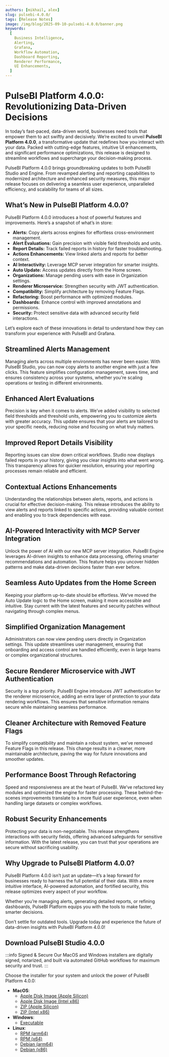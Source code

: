 ```yaml
---
authors: [mikhail, alex]
slug: pulsebi-4.0.0/
tags: [Release Notes]
image: /img/blog/2025-09-10-pulsebi-4.0.0/banner.png
keywords:
  [
    Business Intelligence,
    Alerting,
    Grafana,
    Workflow Automation,
    Dashboard Reporting,
    Renderer Performance,
    UI Enhancements,
  ]
---
```



# PulseBI Platform 4.0.0: Revolutionizing Data-Driven Decisions

In today’s fast-paced, data-driven world, businesses need tools that empower them to act swiftly and decisively. We’re excited to unveil **PulseBI Platform 4.0.0**, a transformative update that redefines how you interact with your data. Packed with cutting-edge features, intuitive UI enhancements, and significant performance optimizations, this release is designed to streamline workflows and supercharge your decision-making process.

PulseBI Platform 4.0.0 brings groundbreaking updates to both PulseBI Studio and Engine. From revamped alerting and reporting capabilities to modernized architecture and enhanced security measures, this major release focuses on delivering a seamless user experience, unparalleled efficiency, and scalability for teams of all sizes.

## What’s New in PulseBI Platform 4.0.0?

PulseBI Platform 4.0.0 introduces a host of powerful features and improvements. Here’s a snapshot of what’s in store:

- **Alerts:** Copy alerts across engines for effortless cross-environment management.
- **Alert Evaluations:** Gain precision with visible field thresholds and units.
- **Report Details:** Track failed reports in history for faster troubleshooting.
- **Actions Enhancements:** View linked alerts and reports for better context.
- **AI Interactivity:** Leverage MCP server integration for smarter insights.
- **Auto Update:** Access updates directly from the Home screen.
- **Organizations:** Manage pending users with ease in Organization settings.
- **Renderer Microservice:** Strengthen security with JWT authentication.
- **Compatibility:** Simplify architecture by removing Feature Flags.
- **Refactoring:** Boost performance with optimized modules.
- **Dashboards:** Enhance control with improved annotations and permissions.
- **Security:** Protect sensitive data with advanced security field interactions.

Let’s explore each of these innovations in detail to understand how they can transform your experience with PulseBI and Grafana.

## Streamlined Alerts Management

Managing alerts across multiple environments has never been easier. With PulseBI Studio, you can now copy alerts to another engine with just a few clicks. This feature simplifies configuration management, saves time, and ensures consistency across your systems, whether you're scaling operations or testing in different environments.

## Enhanced Alert Evaluations

Precision is key when it comes to alerts. We’ve added visibility to selected field thresholds and threshold units, empowering you to customize alerts with greater accuracy. This update ensures that your alerts are tailored to your specific needs, reducing noise and focusing on what truly matters.

## Improved Report Details Visibility

Reporting issues can slow down critical workflows. Studio now displays failed reports in your history, giving you clear insights into what went wrong. This transparency allows for quicker resolution, ensuring your reporting processes remain reliable and efficient.

## Contextual Actions Enhancements

Understanding the relationships between alerts, reports, and actions is crucial for effective decision-making. This release introduces the ability to view alerts and reports linked to specific actions, providing valuable context and enabling you to track dependencies with ease.

## AI-Powered Interactivity with MCP Server Integration

Unlock the power of AI with our new MCP server integration. PulseBI Engine leverages AI-driven insights to enhance data processing, offering smarter recommendations and automation. This feature helps you uncover hidden patterns and make data-driven decisions faster than ever before.

## Seamless Auto Updates from the Home Screen

Keeping your platform up-to-date should be effortless. We’ve moved the Auto Update logic to the Home screen, making it more accessible and intuitive. Stay current with the latest features and security patches without navigating through complex menus.

## Simplified Organization Management

Administrators can now view pending users directly in Organization settings. This update streamlines user management, ensuring that onboarding and access control are handled efficiently, even in large teams or complex organizational structures.

## Secure Renderer Microservice with JWT Authentication

Security is a top priority. PulseBI Engine introduces JWT authentication for the renderer microservice, adding an extra layer of protection to your data rendering workflows. This ensures that sensitive information remains secure while maintaining seamless performance.

## Cleaner Architecture with Removed Feature Flags

To simplify compatibility and maintain a robust system, we’ve removed Feature Flags in this release. This change results in a cleaner, more maintainable architecture, paving the way for future innovations and smoother updates.

## Performance Boost Through Refactoring

Speed and responsiveness are at the heart of PulseBI. We’ve refactored key modules and optimized the engine for faster processing. These behind-the-scenes improvements translate to a more fluid user experience, even when handling large datasets or complex workflows.

## Robust Security Enhancements

Protecting your data is non-negotiable. This release strengthens interactions with security fields, offering advanced safeguards for sensitive information. With the latest release, you can trust that your operations are secure without sacrificing usability.

## Why Upgrade to PulseBI Platform 4.0.0?

PulseBI Platform 4.0.0 isn’t just an update—it’s a leap forward for businesses ready to harness the full potential of their data. With a more intuitive interface, AI-powered automation, and fortified security, this release optimizes every aspect of your workflow.

Whether you’re managing alerts, generating detailed reports, or refining dashboards, PulseBI Platform equips you with the tools to make faster, smarter decisions.

Don’t settle for outdated tools. Upgrade today and experience the future of data-driven insights with PulseBI Platform 4.0.0!

## Download PulseBI Studio 4.0.0

:::info Signed & Secure
Our MacOS and Windows installers are digitally signed, notarized, and built via automated GitHub workflows for maximum security and trust.
:::

Choose the installer for your system and unlock the power of PulseBI Platform 4.0.0:

- **MacOS**:
  - [Apple Disk Image (Apple Silicon)](https://github.com/VolkovLabs/pulsebi/releases/download/v4.0.0/PulseBI.Studio-4.0.0-arm64.dmg)
  - [Apple Disk Image (Intel x86)](https://github.com/VolkovLabs/pulsebi/releases/download/v4.0.0/PulseBI.Studio-4.0.0-x64.dmg)
  - [ZIP (Apple Silicon)](https://github.com/VolkovLabs/pulsebi/releases/download/v4.0.0/PulseBI.Studio-darwin-arm64-4.0.0.zip)
  - [ZIP (Intel x86)](https://github.com/VolkovLabs/pulsebi/releases/download/v4.0.0/PulseBI.Studio-darwin-x64-4.0.0.zip)
- **Windows**:
  - [Executable](https://github.com/VolkovLabs/pulsebi/releases/download/v4.0.0/PulseBI.Studio-4.0.0.Setup.exe)
- **Linux**:
  - [RPM (arm64)](https://github.com/VolkovLabs/pulsebi/releases/download/v4.0.0/pulsebi-studio-4.0.0-1.arm64.rpm)
  - [RPM (x64)](https://github.com/VolkovLabs/pulsebi/releases/download/v4.0.0/pulsebi-studio-4.0.0-1.x86_64.rpm)
  - [Debian (arm64)](https://github.com/VolkovLabs/pulsebi/releases/download/v4.0.0/pulsebi-studio_4.0.0_arm64.deb)
  - [Debian (x86)](https://github.com/VolkovLabs/pulsebi/releases/download/v4.0.0/pulsebi-studio_4.0.0_amd64.deb)

<GettingStarted />

<Feedback />
